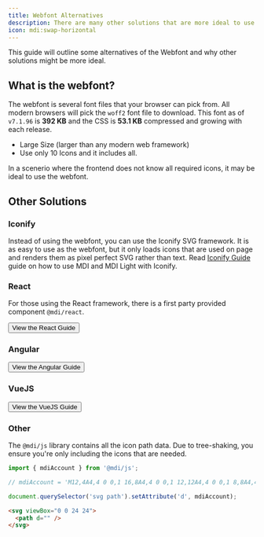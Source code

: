```yaml
---
title: Webfont Alternatives
description: There are many other solutions that are more ideal to use than the Webfont.
icon: mdi:swap-horizontal
---
```


This guide will outline some alternatives of the Webfont and why other solutions might be more ideal.

## What is the webfont?

The webfont is several font files that your browser can pick from. All modern browsers will pick the `woff2` font file to download. This font as of `v7.1.96` is **392 KB** and the CSS is **53.1 KB** compressed and growing with each release.

- Large Size (larger than any modern web framework)
- Use only 10 Icons and it includes all.

<Note>
  In a scenerio where the frontend does not know all required icons, it may be ideal to use the webfont.
</Note>

## Other Solutions

### Iconify

Instead of using the webfont, you can use the Iconify SVG framework. It is as easy to use as the webfont, but it only loads icons that are used on page and renders them as pixel perfect SVG rather than text. Read [Iconify Guide](/docs/guides/iconify) guide on how to use MDI and MDI Light with Iconify.

### React

For those using the React framework, there is a first party provided component `@mdi/react`.

<Button href='/docs/mdi/getting-started/react' startIcon='si:react'>View the React Guide</Button>

### Angular

<Button href='/docs/mdi/getting-started/angular' startIcon='si:angular'>View the Angular Guide</Button>

### VueJS

<Button href='/docs/mdi/getting-started/vuejs' startIcon='si:vuedotjs'>View the VueJS Guide</Button>

### Other

The `@mdi/js` library contains all the icon path data. Due to tree-shaking, you ensure you're only including the icons that are needed.

```javascript
import { mdiAccount } from '@mdi/js';

// mdiAccount = 'M12,4A4,4 0 0,1 16,8A4,4 0 0,1 12,12A4,4 0 0,1 8,8A4,4 0 0,1 12,4M12,14C16.42,14 20,15.79 20,18V20H4V18C4,15.79 7.58,14 12,14Z'

document.querySelector('svg path').setAttribute('d', mdiAccount);
```

```html
<svg viewBox="0 0 24 24">
  <path d="" />
</svg>
```
